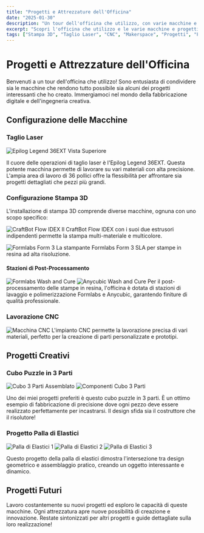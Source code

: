 ```yaml
---
title: "Progetti e Attrezzature dell'Officina"
date: "2025-01-30"
description: "Un tour dell'officina che utilizzo, con varie macchine e progetti creativi, tra cui stampa 3D, taglio laser e lavorazione CNC."
excerpt: "Scopri l'officina che utilizzo e le varie macchine e progetti creativi su cui lavoro, dal taglio laser alla stampa 3D alla lavorazione CNC. Guarda alcuni dei miei progetti preferiti, tra cui un cubo puzzle in 3 parti e costruzioni geometriche con elastici."
tags: ["Stampa 3D", "Taglio Laser", "CNC", "Makerspace", "Progetti", "Fabbricazione Digitale", "Prototipazione", "Ingegneria"]
---
```


# Progetti e Attrezzature dell'Officina

Benvenuti a un tour dell'officina che utilizzo! Sono entusiasta di condividere sia le macchine che rendono tutto possibile sia alcuni dei progetti interessanti che ho creato. Immergiamoci nel mondo della fabbricazione digitale e dell'ingegneria creativa.

## Configurazione delle Macchine

### Taglio Laser
![Epilog Legend 36EXT Vista Superiore](/images/workshop/epilog-legend-36ext-upper.jpg)

Il cuore delle operazioni di taglio laser è l'Epilog Legend 36EXT. Questa potente macchina permette di lavorare su vari materiali con alta precisione. L'ampia area di lavoro di 36 pollici offre la flessibilità per affrontare sia progetti dettagliati che pezzi più grandi.

### Configurazione Stampa 3D

L'installazione di stampa 3D comprende diverse macchine, ognuna con uno scopo specifico:

![CraftBot Flow IDEX](/images/workshop/craftbot-flow-idex.jpg)
Il CraftBot Flow IDEX con i suoi due estrusori indipendenti permette la stampa multi-materiale e multicolore.

![Formlabs Form 3](/images/workshop/formlabs-3.jpg)
La stampante Formlabs Form 3 SLA per stampe in resina ad alta risoluzione.

#### Stazioni di Post-Processamento
![Formlabs Wash and Cure](/images/workshop/formlabs-wash-cure.jpg)
![Anycubic Wash and Cure](/images/workshop/anycubic-wash-cure.jpg)
Per il post-processamento delle stampe in resina, l'officina è dotata di stazioni di lavaggio e polimerizzazione Formlabs e Anycubic, garantendo finiture di qualità professionale.

### Lavorazione CNC
![Macchina CNC](/images/workshop/cnc-machine.jpg)
L'impianto CNC permette la lavorazione precisa di vari materiali, perfetto per la creazione di parti personalizzate e prototipi.

## Progetti Creativi

### Cubo Puzzle in 3 Parti
![Cubo 3 Parti Assemblato](/images/workshop/cube-puzzle-assembled.jpg)
![Componenti Cubo 3 Parti](/images/workshop/cube-puzzle-parts.jpg)

Uno dei miei progetti preferiti è questo cubo puzzle in 3 parti. È un ottimo esempio di fabbricazione di precisione dove ogni pezzo deve essere realizzato perfettamente per incastrarsi. Il design sfida sia il costruttore che il risolutore!

### Progetto Palla di Elastici
![Palla di Elastici 1](/images/workshop/elastic-ball-1.jpg)
![Palla di Elastici 2](/images/workshop/elastic-ball-2.jpg)
![Palla di Elastici 3](/images/workshop/elastic-ball-3.jpg)

Questo progetto della palla di elastici dimostra l'intersezione tra design geometrico e assemblaggio pratico, creando un oggetto interessante e dinamico.

## Progetti Futuri

Lavoro costantemente su nuovi progetti ed esploro le capacità di queste macchine. Ogni attrezzatura apre nuove possibilità di creazione e innovazione. Restate sintonizzati per altri progetti e guide dettagliate sulla loro realizzazione! 